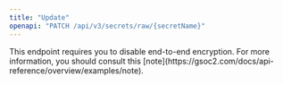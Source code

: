 ```yaml
---
title: "Update"
openapi: "PATCH /api/v3/secrets/raw/{secretName}"
---
```


<Tip>
  This endpoint requires you to disable end-to-end encryption. For more information, you should consult this [note](https://gsoc2.com/docs/api-reference/overview/examples/note).
</Tip>